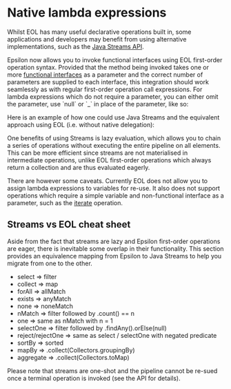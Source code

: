 =Native lambda expressions=
Whilst EOL has many useful declarative operations built in, some applications and developers may benefit from using alternative implementations, such as the [[https://docs.oracle.com/javase/8/docs/api/java/util/stream/package-summary.html|Java Streams API]].

Epsilon now allows you to invoke functional interfaces using EOL first-order operation syntax. Provided that the method being invoked takes one or more [[https://docs.oracle.com/javase/8/docs/api/java/lang/FunctionalInterface.html|functional interface]]s as a parameter and the correct number of parameters are supplied to each interface, this integration should work seamlessly as with regular first-order operation call expressions. For lambda expressions which do not require a parameter, you can either omit the parameter, use `null` or `_` in place of the parameter, like so:

{{{eol
	var optional = Native("java.util.stream.IntStream")
		.range(0, 16)
		.filter(i | i / 4 >= 2)
		.findFirst();
	
	optional.orElse(64/4);	// No lambda - literal value always calculated even if not present.
	optional.orElseGet(null | someIntensiveCalculation());	// Evaluation only occurs if no value is present.
	optional.orElseThrow(| new Native("org.eclipse.epsilon.eol.exceptions.EolRuntimeException"));
}}}

Here is an example of how one could use Java Streams and the equivalent approach using EOL (i.e. without native delegation):

{{{eol
	var Collectors = Native("java.util.stream.Collectors");

	var testData = Sequence{-1024..1024};
	
	var positiveOddsSquaredEol = testData
		.parallelSelect(i | i >= 0 and i.mod(2) > 0)
		.parallelCollect(i | i * i)
		.asSet();
	
	var positiveOddsSquaredJava = testData
		.parallelStream()
		.filter(i | i >= 0 and i.mod(2) > 0)
		.map(i | i * i)
		.collect(Collectors.toSet());
		
	assertEquals(positiveOddsSquaredEol, positiveOddsSquaredJava);
}}}

One benefits of using Streams is lazy evaluation, which allows you to chain a series of operations without executing the entire pipeline on all elements. This can be more efficient since streams are not materialised in intermediate operations, unlike EOL first-order operations which always return a collection and are thus evaluated eagerly.

There are however some caveats. Currently EOL does not allow you to assign lambda expressions to variables for re-use. It also does not support operations which require a simple variable and non-functional interface as a parameter, such as the [[https://docs.oracle.com/javase/8/docs/api/java/util/stream/Stream.html#iterate-T-java.util.function.UnaryOperator-|iterate]] operation.

==Streams vs EOL cheat sheet==
Aside from the fact that streams are lazy and Epsilon first-order operations are eager, there is inevitable some overlap in their functionality. This section provides an equivalence mapping from Epsilon to Java Streams to help you migrate from one to the other.

* select => filter
* collect => map
* forAll => allMatch
* exists => anyMatch
* none => noneMatch
* nMatch => filter followed by .count() == n
* one => same as nMatch with n = 1
* selectOne => filter followed by .findAny().orElse(null)
* reject/rejectOne => same as select / selectOne with negated predicate
* sortBy => sorted
* mapBy => .collect(Collectors.groupingBy)
* aggregate => .collect(Collectors.toMap)

Please note that streams are one-shot and the pipeline cannot be re-sued once a terminal operation is invoked (see the API for details).
